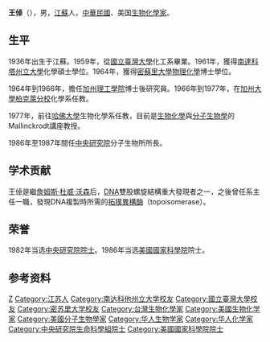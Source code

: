 {{Infobox scientist
|name = 王倬
|birth_date = {{birth date and age|1936|11|18}}
|birth_place =  {{ROC}}[[江蘇省|江蘇省]]
|alma_mater = [[國立臺灣大學|國立臺灣大學]]化工系學士<br>[[南達科塔州立大學|南達科塔州立大學]]化學碩士<br>[[密蘇里大學|密蘇里大學]][[物理化學|物理化學]]博士
|field = 生物化學
|known_for = 發現[[拓撲異構酶|拓撲異構酶]]
}}
'''王倬'''（{{bd|1936年|11月18日}}），男，[[江蘇|江蘇]]人，[[中華民國|中華民國]]、美国[[生物化學家|生物化學家]]。

== 生平 ==
1936年出生于江蘇。1959年，從[[國立臺灣大學|國立臺灣大學]]化工系畢業。1961年，獲得[[南達科塔州立大學|南達科塔州立大學]]化學碩士學位。1964年，獲得[[密蘇里大學|密蘇里大學]][[物理化學|物理化學]]博士學位。

1964年到1966年，擔任[[加州理工學院|加州理工學院]]博士後研究員。1966年到1977年，在[[加州大學柏克萊分校|加州大學柏克萊分校]]化學系任教。

1977年，前往[[哈佛大學|哈佛大學]]生物化學系任教，目前是[[生物化學|生物化學]]與[[分子生物學|分子生物學]]的Mallinckrodt講座教授。

1986年至1987年間任[[中央研究院|中央研究院]]分子生物所所長。

== 学术贡献 ==
王倬是繼[[詹姆斯·杜威·沃森|詹姆斯·杜威·沃森]]后，[[脱氧核糖核酸|DNA]]雙股螺旋結構重大發現者之一，之後曾任系主任一職，發現DNA複製時所需的[[拓撲異構酶|拓撲異構酶]]（topoisomerase）。

== 荣誉 ==
1982年当选[[中央研究院院士|中央研究院院士]]。1986年当选[[美國國家科學院|美國國家科學院]]院士。

== 参考资料 ==
{{reflist}}

{{中央研究院第十四届院士}}

{{Authority control}}
{{DEFAULTSORT:Wang, James C.}}
[[Category:王姓|Z]]
[[Category:江苏人|Category:江苏人]]
[[Category:南达科他州立大学校友|Category:南达科他州立大学校友]]
[[Category:國立臺灣大學校友|Category:國立臺灣大學校友]]
[[Category:密苏里大学校友|Category:密苏里大学校友]]
[[Category:台灣生物化學家|Category:台灣生物化學家]]
[[Category:美國生物化学家|Category:美國生物化学家]]
[[Category:美國分子生物學家|Category:美國分子生物學家]]
[[Category:华人生物学家|Category:华人生物学家]]
[[Category:华人化学家|Category:华人化学家]]
[[Category:中央研究院生命科學組院士|Category:中央研究院生命科學組院士]]
[[Category:美國國家科學院院士|Category:美國國家科學院院士]]